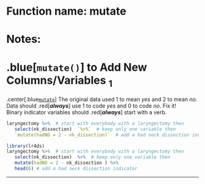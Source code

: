 # Function name: mutate
# Notes:
# .blue[`mutate()`] to Add New Columns/Variables $_1$
.center[.blue[`mutate`](*dataset*, *variable* = *expression*)]
The original data used 1 to mean *yes* and 2 to mean *no*.  
Data should .red[***always***] use 1 to code *yes* and 0 to code *no*. Fix it!  
Binary indicator variables should .red[***always***] start with a verb.
```r
laryngectomy %>%  # start with everybody with a laryngectomy then     
   select(nk_dissection)  `%>%`  # keep only one variable then  
   `mutate(hadND = 2 - nk_dissection)`  # add a had neck dissection indicator
```
```r
library(lr4ds)
laryngectomy %>%  # start with everybody with a laryngectomy then     
   select(nk_dissection)  %>%  # keep only one variable then  
   mutate(hadND = 2 - nk_dissection ) %>% 
   head(6) # add a had neck dissection indicator
```
---